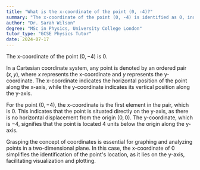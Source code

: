 ```yaml
---
title: "What is the x-coordinate of the point (0, -4)?"
summary: "The x-coordinate of the point (0, -4) is identified as 0, indicating its position on the vertical axis of a Cartesian coordinate system."
author: "Dr. Sarah Wilson"
degree: "MSc in Physics, University College London"
tutor_type: "GCSE Physics Tutor"
date: 2024-07-17
---
```


The x-coordinate of the point $(0, -4)$ is $0$.

In a Cartesian coordinate system, any point is denoted by an ordered pair $(x, y)$, where $x$ represents the x-coordinate and $y$ represents the y-coordinate. The x-coordinate indicates the horizontal position of the point along the x-axis, while the y-coordinate indicates its vertical position along the y-axis.

For the point $(0, -4)$, the x-coordinate is the first element in the pair, which is $0$. This indicates that the point is situated directly on the y-axis, as there is no horizontal displacement from the origin $(0, 0)$. The y-coordinate, which is $-4$, signifies that the point is located $4$ units below the origin along the y-axis.

Grasping the concept of coordinates is essential for graphing and analyzing points in a two-dimensional plane. In this case, the x-coordinate of $0$ simplifies the identification of the point's location, as it lies on the y-axis, facilitating visualization and plotting.
    